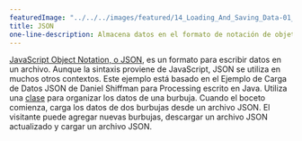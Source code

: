 ```yaml
---
featuredImage: "../../../images/featured/14_Loading_And_Saving_Data-01_JSON-thumbnail.png"
title: JSON
one-line-description: Almacena datos en el formato de notación de objetos JavaScript.
---
```


<a href="https://developer.mozilla.org/en-US/docs/Learn/JavaScript/Objects/JSON" target="_blank">JavaScript Object Notation, o JSON</a>,
es un formato para escribir datos en un archivo. Aunque la sintaxis proviene de
JavaScript, JSON se utiliza en muchos otros contextos. Este ejemplo está
basado en el Ejemplo de Carga de Datos JSON de Daniel Shiffman para Processing
escrito en Java. Utiliza una
<a href="https://p5js.org/reference/#/p5/class" target="_blank">clase</a>
para organizar los datos de una burbuja. Cuando el boceto comienza, carga
los datos de dos burbujas desde un archivo JSON. El visitante puede agregar
nuevas burbujas, descargar un archivo JSON actualizado y cargar un archivo JSON.